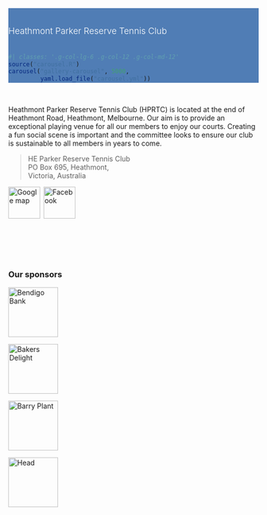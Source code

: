 ::: {#hero-banner .column-screen}
::: {.grid .column-page}
::: {.headline .g-col-lg-6 .g-col-12 .g-col-md-12}

::: h1
Heathmont Parker Reserve Tennis&nbsp;Club
:::

:::

```r
#| classes: '.g-col-lg-6 .g-col-12 .g-col-md-12'
source("carousel.R")
carousel("gallery-carousel", 5000, 
         yaml.load_file("carousel.yml"))
```
:::
:::

::: {#gallery .column-page}
:::

```{=html}
<style>

#hero-banner {
  padding-top: 35px;
  background-color: rgb(80,125,181);
}

#quarto-content main { 
  margin-top: 0;
  padding-top: 0;
}


html {
  scroll-behavior: smooth;
}

.headline {
font-size: 1.25em;
font-weight: 300;
padding-bottom: 1em;
}

.headline p {
  margin: 0;
  padding-bottom: 0.2rem;
}

.headline a {
  text-decoration: none;
}

.headline ul li {
  margin-bottom: 0.3em;
}

.carousel.card {
  padding-top: 2em;
}

.carousel img {
  width: 100%;
  margin-bottom: 110px;
}

.carousel-control-prev-icon, .carousel-control-next-icon {
  margin-bottom: 110px;
}

.carousel-caption {
  padding-top: 1em;
}

.h1 {
color: #fff;
}
.carousel-dark .carousel-caption {
  color: #fff;
}

.carousel-dark .carousel-indicators {
  color: #fff;
}
img {
  float: none;
  padding-right: 0px;
}

.touch {
  
}
</style>
```

&nbsp;<br>

Heathmont Parker Reserve Tennis Club (HPRTC) is located at the end of Heathmont Road, Heathmont, Melbourne. Our aim is to provide an exceptional playing venue for all our members to enjoy our courts. Creating a fun social scene is important and the committee looks to ensure our club is sustainable to all members in years to come.


> HE Parker Reserve Tennis Club<br>
PO Box 695, Heathmont,<br>
Victoria, Australia<br>

<a href="https://goo.gl/maps/T6buFNDCdJ5ufmNy6"><img src = "/img/google_map_icon.png" height=64px alt = "Google map" style="vertical-align: text-bottom;"></a><a href="https://www.facebook.com/hprtc/"><img src = "/img/facebook_logo.png" height=64px alt = "Facebook" style="vertical-align: text-bottom; margin-left: 7px;"></a>

&nbsp;

<br><br>    

<h3>Our sponsors</h3>

<div class="imgrow">
<div class="imgcolumn">
<a href="https://www.bendigobank.com.au/branch/vic/heathmont-community-bank-branch/" target="_blank">
<img src="img/sponsors/Bendigo.jpg" alt="Bendigo Bank" class="img-responsive" height=100/>
</a>
</div>
<div class="imgcolumn">
<a href="https://www.bakersdelight.com.au/bakery-locator/heathmont/" target="_blank">
<img src="img/sponsors/BakersDelight.jpg" alt="Bakers Delight" class="img-responsive" height=100 />
</a>
</div>
<div class="imgcolumn">
<a href="https://www.barryplant.com.au/offices/heathmont/" target="_blank">
<img src="img/sponsors/BarryPlant.jpg" alt="Barry Plant" class="img-responsive" height=100/>
</a>

</div>
<div class="imgcolumn">
<a href="https://www.head.com/en-IC/sports/tennis/" target="_blank">
<img src="img/sponsors/Head.png" alt="Head" class="img-responsive" height=100/>
</a>

</div>
</div>

<div>





</div>

